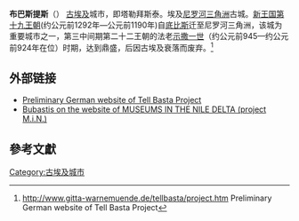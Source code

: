 {{Infobox settlement
|name          =布巴斯提斯
|other_name             =塔勒拜斯泰
|pushpin_map            = Egypt<!-- the name of a location map as per http://en.wikipedia.org/wiki/Template:Location_map -->
|pushpin_label_position =bottom
|pushpin_mapsize        =300
|pushpin_map_caption    =地理地图
|coordinates_region     = EG
|subdivision_type       = 国家
|subdivision_name       = {{flag|Egypt}}
|latd=30|latm=34|lats=22|latNS=N
|longd=31|longm=30|longs=36|longEW=E
}} 
{{coord|30|34|22|N|31|30|36|E|display=title}}

'''布巴斯提斯'''（{{lang-en| Bubastis }}） [[古埃及|古埃及]]城市，即塔勒拜斯泰。埃及[[尼罗河|尼罗河]][[三角洲|三角洲]]古城。[[新王国|新王国]][[第十九王朝|第十九王朝]](约公元前1292年—公元前1190年)自[[底比斯|底比斯]]迁至尼罗河三角洲，该城为重要城市之一，第三中间期第二十二王朝的法老[[示撒一世|示撒一世]]（约公元前945—约公元前924年在位）时期，达到鼎盛，后因古埃及衰落而废弃。<ref>http://www.gitta-warnemuende.de/tellbasta/project.htm {{Wayback|url=http://www.gitta-warnemuende.de/tellbasta/project.htm |date=20201112215438 }} Preliminary German website of Tell Basta Project</ref>

== 外部链接 ==
*[http://www.gitta-warnemuende.de/tellbasta/project.htm Preliminary German website of Tell Basta Project] {{Wayback|url=http://www.gitta-warnemuende.de/tellbasta/project.htm |date=20201112215438 }}
*[https://web.archive.org/web/20120316160155/http://www.project-min.de/museums_Zagazig_2_en.html Bubastis on the website of MUSEUMS IN THE NILE DELTA (project M.i.N.)]

==參考文獻==
{{reflist}}

{{commons category| Bubastis |布巴斯提斯}}

{{DEFAULTSORT: Bubastis}}
[[Category:古埃及城市|Category:古埃及城市]]